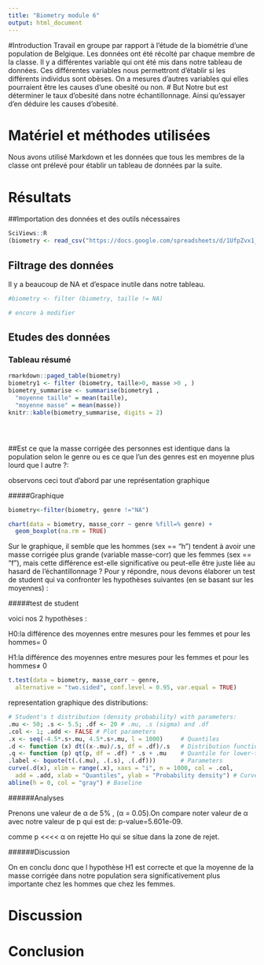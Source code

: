```yaml
---
title: "Biometry module 6"
output: html_document
---
```


#Introduction
Travail en groupe par rapport à l'étude de la biométrie d'une population de Belgique. Les données ont été récolté par chaque membre de la classe. Il y a différentes variable qui ont été mis dans notre tableau de données. 
Ces différentes variables nous permettront d'établir si les différents individus sont obèses. On a mesures d'autres variables qui elles pourraient être les causes d'une obesité ou non.
# But
Notre but est déterminer le taux d'obesité dans notre échantillonnage. Ainsi qu'essayer d'en déduire les causes d'obesité.

# Matériel et méthodes utilisées
Nous avons utilisé Markdown et les données que tous les membres de la classe ont prélevé pour établir un tableau de données par la suite.

# Résultats
##Importation des données et des outils nécessaires
```r
SciViews::R
(biometry <- read_csv("https://docs.google.com/spreadsheets/d/1UfpZvx1_nd7d10vIMAfGVZ1vWyIuzeiKxPL0jfkNSQM/export?format=csv", locale = locale(decimal_mark = ",")))

```

## Filtrage des données
Il y a beaucoup de NA et d'espace inutile dans notre tableau.

```r
#biometry <- filter (biometry, taille != NA)

# encore à modifier
```

## Etudes des données
### Tableau résumé
```r
rmarkdown::paged_table(biometry)
biometry1 <- filter (biometry, taille>0, masse >0 , )
biometry_summarise <- summarise(biometry1 ,
  "moyenne taille" = mean(taille), 
  "moyenne masse" = mean(masse))
knitr::kable(biometry_summarise, digits = 2)





```

##Est ce que la masse corrigée des personnes est identique dans la population selon le genre ou es ce que l'un des genres est en moyenne plus lourd que l autre ?:

observons ceci tout d'abord par une représentation graphique


#####Graphique
```r
biometry<-filter(biometry, genre !="NA")

chart(data = biometry, masse_corr ~ genre %fill=% genre) +
  geom_boxplot(na.rm = TRUE) 
```

Sur le graphique, il semble que les hommes (sex == "h") tendent à avoir une masse corrigée plus grande (variable masse-corr) que les femmes (sex == "f"), mais cette différence est-elle significative ou peut-elle être juste liée au hasard de l’échantillonnage ? Pour y répondre, nous devons élaborer un test de student qui va confronter les hypothèses suivantes (en se basant sur les moyennes) :

#####test de student

voici nos 2 hypothèses :

H0:la différence des moyennes entre mesures pour les femmes et pour les hommes= 0

H1:la différence des moyennes entre mesures pour les femmes et pour les hommes≠ 0

```r
t.test(data = biometry, masse_corr ~ genre,
  alternative = "two.sided", conf.level = 0.95, var.equal = TRUE)
```
representation graphique des distributions:

```r
# Student's t distribution (density probability) with parameters:
.mu <- 50; .s <- 5.5; .df <- 20 # .mu, .s (sigma) and .df
.col <- 1; .add <- FALSE # Plot parameters
.x <- seq(-4.5*.s+.mu, 4.5*.s+.mu, l = 1000)     # Quantiles
.d <- function (x) dt((x-.mu)/.s, df = .df)/.s   # Distribution function
.q <- function (p) qt(p, df = .df) * .s + .mu    # Quantile for lower-tail prob
.label <- bquote(t(.(.mu), .(.s), .(.df)))       # Parameters
curve(.d(x), xlim = range(.x), xaxs = "i", n = 1000, col = .col,
  add = .add, xlab = "Quantiles", ylab = "Probability density") # Curve
abline(h = 0, col = "gray") # Baseline

```



######Analyses 

Prenons une valeur de α de 5% , (α = 0.05).On compare noter valeur de α avec notre valeur de p qui est de: p-value=5.601e-09.

comme p <<<< α on rejette Ho qui se situe dans la zone de rejet.

######Discussion

On en conclu donc que l hypothèse H1 est correcte et que la moyenne de la masse corrigée dans notre population sera significativement plus importante chez les hommes que chez les femmes.



# Discussion

# Conclusion




